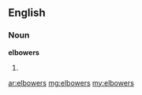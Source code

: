 ==English==

===Noun===
'''elbowers'''

# {{plural of|[[elbower]]}}

[[ar:elbowers]]
[[mg:elbowers]]
[[my:elbowers]]